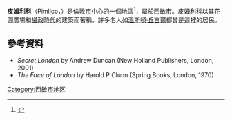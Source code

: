 {{noteTA
|G1=UK Places
|1=zh-hans:丘吉尔; zh-tw:邱吉爾; zh-hk:邱吉爾; zh-hant:丘吉爾;
}}
{{infobox UK place|
|country =                 England
|region=                   London
|static_image =            [[Image:Belgrave.jpg|250px]]
|static_image_caption =    Belgrave Road
|population=
|official_name=            Pimlico
|london_borough=           西敏市
|constituency_westminster= [[倫敦及西敏市_(英國國會選區)|倫敦及西敏市]]
|post_town=                LONDON
|postcode_district=        SW1V
|postcode_area=            SW
|dial_code=                020
|os_grid_reference=        TQ295785
|latitude=                 51.4887
|longitude=                -0.1395
}}
'''皮姆利科'''（Pimlico，{{IPAc-en|ˈ|p|ɪ|m|l|ɨ|k|oʊ}}）是[[倫敦市中心|倫敦市中心]]的一個地區<ref>{{cite web|url=http://www.london.gov.uk/sites/default/files/LP2011%20Chapter%202.pdf|title=London's Places|work=[[London_Plan|London Plan]]|publisher=[[Greater_London_Authority|Greater London Authority]]|year=2011|page=46|format=PDF|accessdate=27 May 2014|archive-date=2015-09-06|archive-url=https://web.archive.org/web/20150906090756/http://www.london.gov.uk/sites/default/files/LP2011%20Chapter%202.pdf|dead-url=no}}</ref>，屬於[[西敏市|西敏市]]。皮姆利科以其花園廣場和[[攝政時代|攝政時代]]的建築而著稱。許多名人如[[溫斯頓·丘吉爾|溫斯頓·丘吉爾]]都曾是這裡的居民。

==參考資料==
{{Reflist}}
*''Secret London'' by Andrew Duncan (New Holland Publishers, London, 2001)
*''The Face of London'' by Harold P Clunn (Spring Books, London, 1970)
{{Commons category multi | Pimlico | Streets in the City of Westminster | Thomas Cubitt}}

[[Category:西敏市地区|Category:西敏市地区]]
